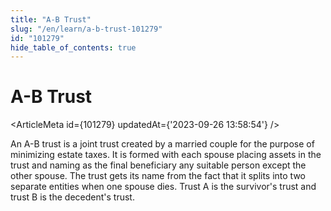 ```yaml
---
title: "A-B Trust"
slug: "/en/learn/a-b-trust-101279"
id: "101279"
hide_table_of_contents: true
---
```



# A-B Trust

<ArticleMeta id={101279} updatedAt={'2023-09-26 13:58:54'} />
<div className='border-solid border-b border-t-0 my-4 border-[var(--ifm-color-gray-300)]' />

An A-B trust is a joint trust created by a married couple for the purpose of minimizing estate taxes. It is formed with each spouse placing assets in the trust and naming as the final beneficiary any suitable person except the other spouse. The trust gets its name from the fact that it splits into two separate entities when one spouse dies. Trust A is the survivor's trust and trust B is the decedent's trust.
